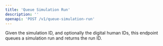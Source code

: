 ```yaml
---
title: 'Queue Simulation Run'
description: ''
openapi: 'POST /v1/queue-simulation-run'
---
```

 Given the simulation ID, and optionally the digital human IDs, this endpoint queues a simulation run and returns the run ID.